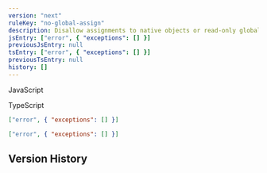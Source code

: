 ```yaml
---
version: "next"
ruleKey: "no-global-assign"
description: Disallow assignments to native objects or read-only global variables
jsEntry: ["error", { "exceptions": [] }]
previousJsEntry: null
tsEntry: ["error", { "exceptions": [] }]
previousTsEntry: null
history: []
---
```


<Tabs defaultValue="js">

<TabsList>
  <TabsTrigger value="js">
    <div className="flex gap-2 items-center">
      <RuleLevelIcon level="error" />
      <p>JavaScript</p>
    </div>
  </TabsTrigger>
  <TabsTrigger value="ts">
    <div className="flex gap-2 items-center">
      <RuleLevelIcon ts level="error" />
      <p>TypeScript</p>
    </div>
  </TabsTrigger>
</TabsList>

<TabsContent value="js">

```json
["error", { "exceptions": [] }]
```

</TabsContent>

<TabsContent value="ts">

```json
["error", { "exceptions": [] }]
```

</TabsContent>

</Tabs>

## Version History

<RuleHistory ruleKey="no-global-assign" />
